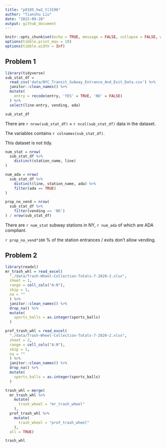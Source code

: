```yaml
---
title: "p8105_hw2_tl3196"
author: "Tianshu Liu"
date: "2022-09-28"
output: github_document
---
```


```r
knitr::opts_chunk$set(echo = TRUE, message = FALSE, collapse = FALSE, warning = FALSE)
options(tibble.print_max = 10)
options(tibble.width = Inf)
```

## Problem 1
```r
library(tidyverse)
sub_stat_df = 
  read_csv('data/NYC_Transit_Subway_Entrance_And_Exit_Data.csv') %>%
  janitor::clean_names() %>%
  mutate(
    entry = recode(entry, 'YES' = TRUE, 'NO' = FALSE)
  ) %>%
  select(line:entry, vending, ada)

sub_stat_df
```

There are ``r nrow(sub_stat_df)`` × ``r ncol(sub_stat_df)`` data in the dataset. 

The variables contains ``r colnames(sub_stat_df)``.

This dataset is not tidy.

```r
num_stat = nrow(
  sub_stat_df %>% 
    distinct(station_name, line)
)

num_ada = nrow(
  sub_stat_df %>%
    distinct(line, station_name, ada) %>% 
    filter(ada == TRUE)
)

prop_no_vend = nrow(
  sub_stat_df %>%
    filter(vending == 'NO')
) / nrow(sub_stat_df)
```


There are ``r num_stat`` subway stations in NY, 
``r num_ada`` of which are ADA compliant.

``r prop_no_vend*100`` % of the station entrances / exits don't allow vending.


## Problem 2

```r
library(readxl)
mr_trash_whl = read_excel(
  "./data/Trash-Wheel-Collection-Totals-7-2020-2.xlsx",
  sheet = 1,
  range = cell_cols("A:N"),
  skip = 1,
  na = ""
  ) %>%
  janitor::clean_names() %>%
  drop_na() %>%
  mutate(
    sports_balls = as.integer(sports_balls)
  )

prof_trash_whl = read_excel(
  "./data/Trash-Wheel-Collection-Totals-7-2020-2.xlsx",
  sheet = 2,
  range = cell_cols("A:N"),
  skip = 1,
  na = ""
  ) %>%
  janitor::clean_names() %>%
  drop_na() %>%
  mutate(
    sports_balls = as.integer(sports_balls)
  )
```

```r
trash_whl = merge(
  mr_trash_whl %>% 
    mutate(
      trash_wheel = "mr_trash_wheel"
    ), 
  prof_trash_whl %>% 
    mutate(
      trash_wheel = "prof_trash_wheel"
    ), 
  all = TRUE)

trash_whl  
```

